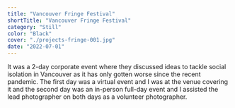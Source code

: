 ```yaml
---
title: "Vancouver Fringe Festival"
shortTitle: "Vancouver Fringe Festival"
category: "Still"
color: "Black"
cover: "./projects-fringe-001.jpg"
date: "2022-07-01"
---
```


It was a 2-day corporate event where they discussed ideas to tackle social isolation in Vancouver as it has only gotten worse since the recent pandemic. The first day was a virtual event and I was at the venue covering it and the second day was an in-person full-day event and I assisted the lead photographer on both days as a volunteer photographer.
